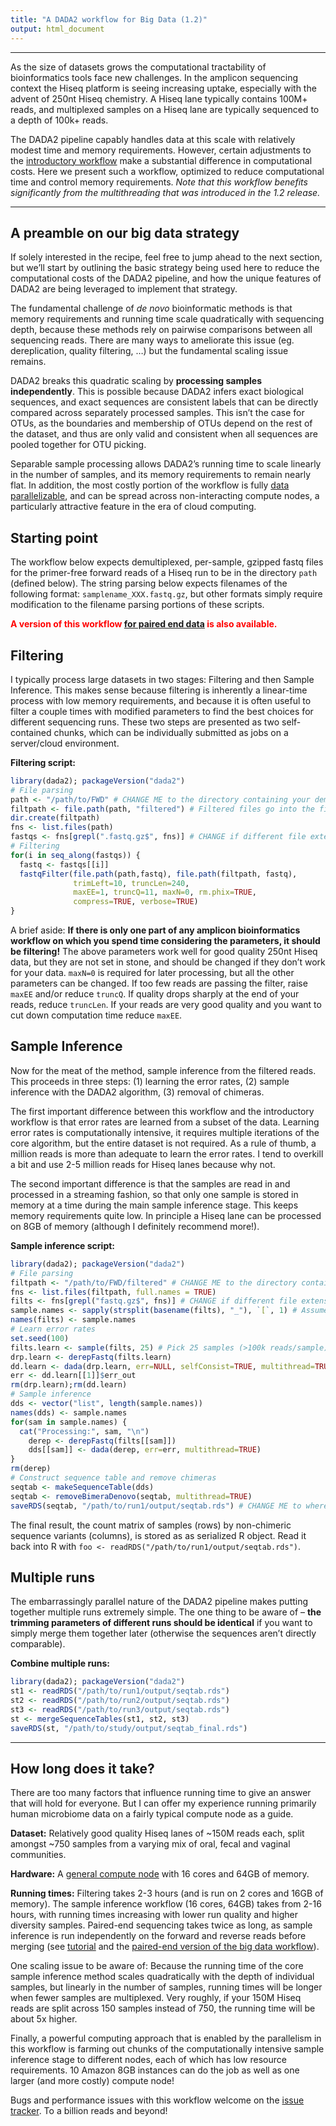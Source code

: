 ```yaml
---
title: "A DADA2 workflow for Big Data (1.2)"
output: html_document
---
```


--------------------------

As the size of datasets grows the computational tractability of bioinformatics tools face new challenges. In the amplicon sequencing context the Hiseq platform is seeing increasing uptake, especially with the advent of 250nt Hiseq chemistry. A Hiseq lane typically contains 100M+ reads, and multiplexed samples on a Hiseq lane are typically sequenced to a depth of 100k+ reads.

The DADA2 pipeline capably handles data at this scale with relatively modest time and memory requirements. However, certain adjustments to the [introductory workflow](tutorial.html) make a substantial difference in computational costs. Here we present such a workflow, optimized to reduce computational time and control memory requirements. *Note that this workflow benefits significantly from the multithreading that was introduced in the 1.2 release.*

--------------------------

## A preamble on our big data strategy

If solely interested in the recipe, feel free to jump ahead to the next section, but we'll start by outlining the basic strategy being used here to reduce the computational costs of the DADA2 pipeline, and how the unique features of DADA2 are being leveraged to implement that strategy.

The fundamental challenge of *de novo* bioinformatic methods is that memory requirements and running time scale quadratically with sequencing depth, because these methods rely on pairwise comparisons between all sequencing reads. There are many ways to ameliorate this issue (eg. dereplication, quality filtering, ...) but the fundamental scaling issue remains.

DADA2 breaks this quadratic scaling by **processing samples independently**. This is possible because DADA2 infers exact biological sequences, and exact sequences are consistent labels that can be directly compared across separately processed samples. This isn't the case for OTUs, as the boundaries and membership of OTUs depend on the rest of the dataset, and thus are only valid and consistent when all sequences are pooled together for OTU picking.

Separable sample processing allows DADA2's running time to scale linearly in the number of samples, and its memory requirements to remain nearly flat. In addition, the most costly portion of the workflow is fully [data parallelizable](https://en.wikipedia.org/wiki/Data_parallelism), and can be spread across non-interacting compute nodes, a particularly attractive feature in the era of cloud computing.

## Starting point

The workflow below expects demultiplexed, per-sample, gzipped fastq files for the primer-free forward reads of a Hiseq run to be in the directory `path` (defined below). The string parsing below expects filenames of the following format: `samplename_XXX.fastq.gz`, but other formats simply require modification to the filename parsing portions of these scripts.

**<span style="color:red">A version of this workflow [for paired end data](bigdata_paired_1_2.html) is also available.**

## Filtering

I typically process large datasets in two stages: Filtering and then Sample Inference. This makes sense because filtering is inherently a linear-time process with low memory requirements, and because it is often useful to filter a couple times with modified parameters to find the best choices for different sequencing runs. These two steps are presented as two self-contained chunks, which can be individually submitted as jobs on a server/cloud environment.

**Filtering script:**
```r
library(dada2); packageVersion("dada2")
# File parsing
path <- "/path/to/FWD" # CHANGE ME to the directory containing your demultiplexed fastq files
filtpath <- file.path(path, "filtered") # Filtered files go into the filtered/ subdirectory
dir.create(filtpath)
fns <- list.files(path)
fastqs <- fns[grepl(".fastq.gz$", fns)] # CHANGE if different file extensions
# Filtering
for(i in seq_along(fastqs)) {
  fastq <- fastqs[[i]]
  fastqFilter(file.path(path,fastq), file.path(filtpath, fastq),
              trimLeft=10, truncLen=240,
              maxEE=1, truncQ=11, maxN=0, rm.phix=TRUE,
              compress=TRUE, verbose=TRUE)
}
```

A brief aside: **If there is only one part of any amplicon bioinformatics workflow on which you spend time considering the parameters, it should be filtering!** The above parameters work well for good quality 250nt Hiseq data, but they are not set in stone, and should be changed if they don't work for your data. `maxN=0` is required for later processing, but all the other parameters can be changed. If too few reads are passing the filter, raise `maxEE` and/or reduce `truncQ`. If quality drops sharply at the end of your reads, reduce `truncLen`. If your reads are very good quality and you want to cut down computation time reduce `maxEE`.

## Sample Inference

Now for the meat of the method, sample inference from the filtered reads. This proceeds in three steps: (1) learning the error rates, (2) sample inference with the DADA2 algorithm, (3) removal of chimeras.

The first important difference between this workflow and the introductory workflow is that error rates are learned from a subset of the data. Learning error rates is computationally intensive, it requires multiple iterations of the core algorithm, but the entire dataset is not required. As a rule of thumb, a million reads is more than adequate to learn the error rates. I tend to overkill a bit and use 2-5 million reads for Hiseq lanes because why not.

The second important difference is that the samples are read in and processed in a streaming fashion, so that only one sample is stored in memory at a time during the main sample inference stage. This keeps memory requirements quite low. In principle a Hiseq lane can be processed on 8GB of memory (although I definitely recommend more!).

**Sample inference script:**
```r
library(dada2); packageVersion("dada2")
# File parsing
filtpath <- "/path/to/FWD/filtered" # CHANGE ME to the directory containing your filtered fastq files
fns <- list.files(filtpath, full.names = TRUE)
filts <- fns[grepl("fastq.gz$", fns)] # CHANGE if different file extensions
sample.names <- sapply(strsplit(basename(filts), "_"), `[`, 1) # Assumes filename = samplename_XXX.fastq.gz
names(filts) <- sample.names
# Learn error rates
set.seed(100)
filts.learn <- sample(filts, 25) # Pick 25 samples (>100k reads/sample) to learn from
drp.learn <- derepFastq(filts.learn)
dd.learn <- dada(drp.learn, err=NULL, selfConsist=TRUE, multithread=TRUE)
err <- dd.learn[[1]]$err_out
rm(drp.learn);rm(dd.learn)
# Sample inference
dds <- vector("list", length(sample.names))
names(dds) <- sample.names
for(sam in sample.names) {
  cat("Processing:", sam, "\n")
	derep <- derepFastq(filts[[sam]])
	dds[[sam]] <- dada(derep, err=err, multithread=TRUE)
}
rm(derep)
# Construct sequence table and remove chimeras
seqtab <- makeSequenceTable(dds)
seqtab <- removeBimeraDenovo(seqtab, multithread=TRUE)
saveRDS(seqtab, "/path/to/run1/output/seqtab.rds") # CHANGE ME to where you want sequence table saved
```

The final result, the count matrix of samples (rows) by non-chimeric sequence variants (columns), is stored as as serialized R object. Read it back into R with `foo <- readRDS("/path/to/run1/output/seqtab.rds")`.

## Multiple runs

The embarrassingly parallel nature of the DADA2 pipeline makes putting together multiple runs extremely simple. The one thing to be aware of -- **the trimming parameters of different runs should be identical** if you want to simply merge them together later (otherwise the sequences aren't directly comparable).

**Combine multiple runs:**
```r
library(dada2); packageVersion("dada2")
st1 <- readRDS("/path/to/run1/output/seqtab.rds")
st2 <- readRDS("/path/to/run2/output/seqtab.rds")
st3 <- readRDS("/path/to/run3/output/seqtab.rds")
st <- mergeSequenceTables(st1, st2, st3)
saveRDS(st, "/path/to/study/output/seqtab_final.rds")
```

--------------------------

## How long does it take?

There are too many factors that influence running time to give an answer that will hold for everyone. But I can offer my experience running primarily human microbiome data on a fairly typical compute node as a guide.

**Dataset:** Relatively good quality Hiseq lanes of ~150M reads each, split amongst ~750 samples from a varying mix of oral, fecal and vaginal communities.

**Hardware:** A [general compute node](http://sherlock.stanford.edu/mediawiki/index.php/Main_Page) with 16 cores and 64GB of memory.

**Running times:** Filtering takes 2-3 hours (and is run on 2 cores and 16GB of memory). The sample inference workflow (16 cores, 64GB) takes from 2-16 hours, with running times increasing with lower run quality and higher diversity samples. Paired-end sequencing takes twice as long, as sample inference is run independently on the forward and reverse reads before merging (see [tutorial](tutorial.html) and the [paired-end version of the big data workflow](bigdata_paired.html)).

One scaling issue to be aware of: Because the running time of the core sample inference method scales quadratically with the depth of individual samples, but linearly in the number of samples, running times will be longer when fewer samples are multiplexed. Very roughly, if your 150M Hiseq reads are split across 150 samples instead of 750, the running time will be about 5x higher.

Finally, a powerful computing approach that is enabled by the parallelism in this workflow is farming out chunks of the computationally intensive sample inference stage to different nodes, each of which has low resource requirements. 10 Amazon 8GB instances can do the job as well as one larger (and more costly) compute node!

Bugs and performance issues with this workflow welcome on the [issue tracker](https://github.com/benjjneb/dada2/issues). To a billion reads and beyond!
